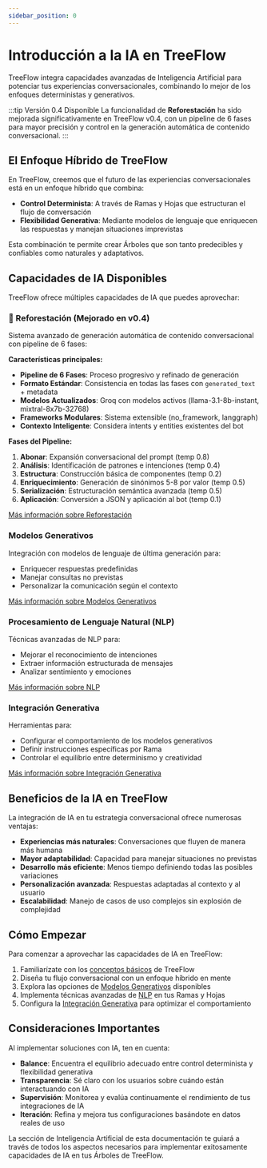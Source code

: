 ```yaml
---
sidebar_position: 0
---
```


# Introducción a la IA en TreeFlow

TreeFlow integra capacidades avanzadas de Inteligencia Artificial para potenciar tus experiencias conversacionales, combinando lo mejor de los enfoques deterministas y generativos.

:::tip Versión 0.4 Disponible
La funcionalidad de **Reforestación** ha sido mejorada significativamente en TreeFlow v0.4, con un pipeline de 6 fases para mayor precisión y control en la generación automática de contenido conversacional.
:::

## El Enfoque Híbrido de TreeFlow

En TreeFlow, creemos que el futuro de las experiencias conversacionales está en un enfoque híbrido que combina:

- **Control Determinista**: A través de Ramas y Hojas que estructuran el flujo de conversación
- **Flexibilidad Generativa**: Mediante modelos de lenguaje que enriquecen las respuestas y manejan situaciones imprevistas

Esta combinación te permite crear Árboles que son tanto predecibles y confiables como naturales y adaptativos.

## Capacidades de IA Disponibles

TreeFlow ofrece múltiples capacidades de IA que puedes aprovechar:

### 🌱 Reforestación (Mejorado en v0.4)

Sistema avanzado de generación automática de contenido conversacional con pipeline de 6 fases:

**Características principales:**
- **Pipeline de 6 Fases**: Proceso progresivo y refinado de generación
- **Formato Estándar**: Consistencia en todas las fases con `generated_text` + metadata
- **Modelos Actualizados**: Groq con modelos activos (llama-3.1-8b-instant, mixtral-8x7b-32768)
- **Frameworks Modulares**: Sistema extensible (no_framework, langgraph)
- **Contexto Inteligente**: Considera intents y entities existentes del bot

**Fases del Pipeline:**
1. **Abonar**: Expansión conversacional del prompt (temp 0.8)
2. **Análisis**: Identificación de patrones e intenciones (temp 0.4)
3. **Estructura**: Construcción básica de componentes (temp 0.2)
4. **Enriquecimiento**: Generación de sinónimos 5-8 por valor (temp 0.5)
5. **Serialización**: Estructuración semántica avanzada (temp 0.5)
6. **Aplicación**: Conversión a JSON y aplicación al bot (temp 0.1)

[Más información sobre Reforestación](/docs/Reforestacion/Reforestacion)

### Modelos Generativos

Integración con modelos de lenguaje de última generación para:
- Enriquecer respuestas predefinidas
- Manejar consultas no previstas
- Personalizar la comunicación según el contexto

[Más información sobre Modelos Generativos](/docs/Reforestacion/ModelosGenerativos)

### Procesamiento de Lenguaje Natural (NLP)

Técnicas avanzadas de NLP para:
- Mejorar el reconocimiento de intenciones
- Extraer información estructurada de mensajes
- Analizar sentimiento y emociones

[Más información sobre NLP](/docs/Reforestacion/NLP)

### Integración Generativa

Herramientas para:
- Configurar el comportamiento de los modelos generativos
- Definir instrucciones específicas por Rama
- Controlar el equilibrio entre determinismo y creatividad

[Más información sobre Integración Generativa](/docs/Reforestacion/IntegracionGenerativa)

## Beneficios de la IA en TreeFlow

La integración de IA en tu estrategia conversacional ofrece numerosas ventajas:

- **Experiencias más naturales**: Conversaciones que fluyen de manera más humana
- **Mayor adaptabilidad**: Capacidad para manejar situaciones no previstas
- **Desarrollo más eficiente**: Menos tiempo definiendo todas las posibles variaciones
- **Personalización avanzada**: Respuestas adaptadas al contexto y al usuario
- **Escalabilidad**: Manejo de casos de uso complejos sin explosión de complejidad

## Cómo Empezar

Para comenzar a aprovechar las capacidades de IA en TreeFlow:

1. Familiarízate con los [conceptos básicos](/docs/Fundamentos/Terminologia) de TreeFlow
2. Diseña tu flujo conversacional con un enfoque híbrido en mente
3. Explora las opciones de [Modelos Generativos](/docs/Reforestacion/ModelosGenerativos) disponibles
4. Implementa técnicas avanzadas de [NLP](/docs/Reforestacion/NLP) en tus Ramas y Hojas
5. Configura la [Integración Generativa](/docs/Reforestacion/IntegracionGenerativa) para optimizar el comportamiento

## Consideraciones Importantes

Al implementar soluciones con IA, ten en cuenta:

- **Balance**: Encuentra el equilibrio adecuado entre control determinista y flexibilidad generativa
- **Transparencia**: Sé claro con los usuarios sobre cuándo están interactuando con IA
- **Supervisión**: Monitorea y evalúa continuamente el rendimiento de tus integraciones de IA
- **Iteración**: Refina y mejora tus configuraciones basándote en datos reales de uso

La sección de Inteligencia Artificial de esta documentación te guiará a través de todos los aspectos necesarios para implementar exitosamente capacidades de IA en tus Árboles de TreeFlow.
